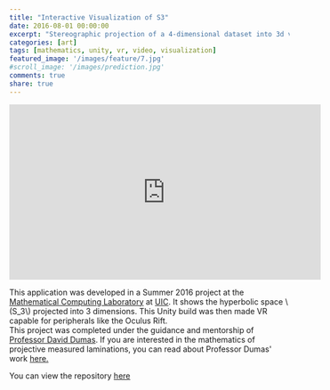 ```yaml
---
title: "Interactive Visualization of S3"
date: 2016-08-01 00:00:00
excerpt: "Stereographic projection of a 4-dimensional dataset into 3d virtual reality"
categories: [art]
tags: [mathematics, unity, vr, video, visualization]
featured_image: '/images/feature/7.jpg'
#scroll_image: '/images/prediction.jpg'
comments: true
share: true
---
```


<script type="text/javascript" async
  src="https://cdnjs.cloudflare.com/ajax/libs/mathjax/2.7.5/MathJax.js?config=TeX-MML-AM_CHTML">
</script>

<iframe width="560" height="315" src="https://www.youtube.com/embed/r7CtHOn792c" frameborder="0" allowfullscreen></iframe>


This application was developed in a Summer 2016 project at the
[Mathematical Computing Laboratory](http://mcl.math.uic.edu/) at
[UIC](http://uic.edu/). It shows the hyperbolic space \\(S_3\\) projected into 3 dimensions. This Unity build was then made VR capable for peripherals like the Oculus Rift.  
This project was completed under the guidance and mentorship of [Professor David Dumas](http://homepages.math.uic.edu/~ddumas/PML/). If you are interested in the mathematics of projective measured laminations, you can read about Professor Dumas' work [here.](http://homepages.math.uic.edu/~ddumas/PML/)

You can view the repository [here](https://github.com/galenballew/IVS3-UIC-2016)
